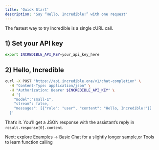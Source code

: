 ```yaml
---
title: 'Quick Start'
description: 'Say “Hello, Incredible!” with one request'
---
```


The fastest way to try Incredible is a single cURL call.

## 1) Set your API key

```bash
export INCREDIBLE_API_KEY=your_api_key_here
```

## 2) Hello, Incredible

```bash
curl -X POST "https://api.incredible.one/v1/chat-completion" \
  -H "Content-Type: application/json" \
  -H "Authorization: Bearer $INCREDIBLE_API_KEY" \
  -d '{
    "model":"small-1",
    "stream": false,
    "messages": [{"role": "user", "content": "Hello, Incredible!"}]
  }'
```

That’s it. You’ll get a JSON response with the assistant’s reply in `result.response[0].content`.

Next: explore Examples → Basic Chat for a slightly longer sample,or Tools to learn function calling
